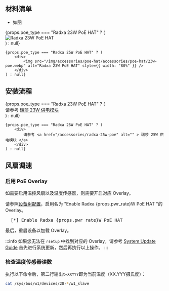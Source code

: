 ## 材料清单

- 如图

<div>
    {props.poe_type === "Radxa 23W PoE HAT" ? (
        <div>
            <img src="/img/accessories/poe-hat/25w-poe-pkg.webp" alt="Radxa 23W PoE HAT" style={{ width: "80%" }} />
        </div>
    ) : null}

    {props.poe_type === "Radxa 25W PoE HAT" ? (
        <div>
            <img src="/img/accessories/poe-hat/accessories/poe-hat/23w-poe.webp" alt="Radxa 23W PoE HAT" style={{ width: "80%" }} />
        </div>
    ) : null}

</div>

## 安装流程

<div>
    {props.poe_type === "Radxa 23W PoE HAT" ? (
        <div>
            请参考 <a href="/accessories/radxa-23w-poe" alt="" > 瑞莎 23W 供电模块 </a>
        </div>
    ) : null}

    {props.poe_type === "Radxa 25W PoE HAT" ? (
        <div>
            请参考 <a href="/accessories/radxa-25w-poe" alt="" > 瑞莎 25W 供电模块 </a>
        </div>
    ) : null}

</div>

## 风扇调速

### 启用 PoE Overlay

如需要启用温控风扇以及温度传感器，则需要开启对应 Overlay。

请参照[设备树配置](../../radxa-os/rsetup#overlays)，启用名为 "Enable Radxa {props.pwr_rate}W PoE HAT "的 Overlay。

<pre style={{ whiteSpace: "nowrap" }}>
  [*] Enable Radxa {props.pwr_rate}W PoE HAT
</pre>

最后，重启设备以加载 Overlay。

:::info
如果您无法在 `rsetup` 中找到对应的 Overlay，请参考 [System Update Guide](../../radxa-os/rsetup#system-update) 首先进行系统更新，然后再执行以上操作。
:::

### 检查温度传感器读数

执行以下命令后，第二行输出`t=XXYYY`即为当前温度（XX.YYY摄氏度）：

```bash
cat /sys/bus/w1/devices/28-*/w1_slave
```
